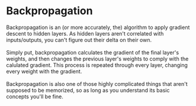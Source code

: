 # Backpropagation

Backpropagation is an (or more accurately, the) algorithm to apply gradient descent to hidden layers.
As hidden layers aren't correlated with inputs/outputs, you can't figure out their delta on their own.
<br />
<br />
Simply put, backpropagation calculates the gradient of the final layer's weights, and then changes the previous layer's weights to comply with the calulated gradient.
This process is repeated through every layer, changing every weight with the gradient.
<br />
<br />
Backpropagation is also one of those highly complicated things that aren't supposed to be memorized, so as long as you understand its basic concepts you'll be fine.
